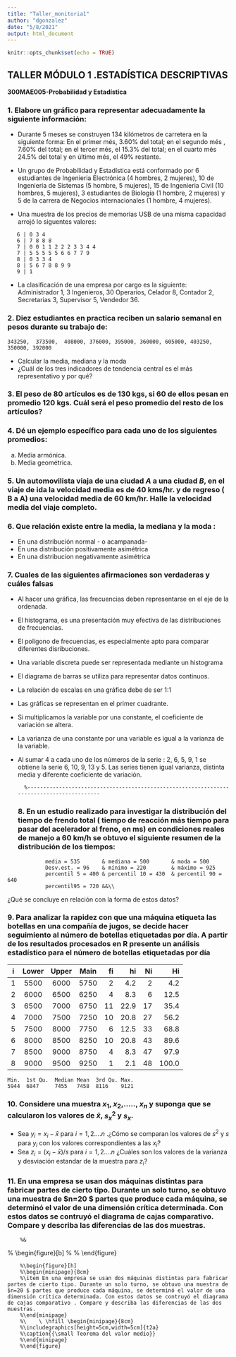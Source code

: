 ```yaml
---
title: "Taller_monitoria1"
author: "dgonzalez"
date: "5/8/2021"
output: html_document
---
```


```r
knitr::opts_chunk$set(echo = TRUE)
```

## **TALLER MÓDULO 1 .ESTADÍSTICA DESCRIPTIVAS** 
**300MAE005-Probabilidad y Estadística** 
	
### 1. Elabore un gráfico para representar adecuadamente la siguiente información: 
		
* Durante 5 meses se construyen 134 kilómetros de carretera en la siguiente forma: En el primer més, 3.60\% del total; en el segundo més , 7.60\% del total; en el tercer més, el 15.3\% del total; en el cuarto més 24.5\%  del total y en último més, el 49\% restante. 
			
* Un grupo de Probabilidad y Estadística está conformado por 6 estudiantes de Ingenieria Electrónica (4 hombres, 2 mujeres), 10 de Ingenieria de Sistemas (5 hombre, 5 mujeres),
15 de Ingenieria Civil (10 hombres, 5 mujeres), 3 estudiantes de Biología (1 hombre, 2 mujeres) y 5 de la carrera de Negocios internacionales (1 hombre, 4 mujeres). 
	
* Una muestra de los precios de memorias USB de una misma capacidad arrojó lo siguentes valores: 

```
   6 | 0 3 4
   6 | 7 8 8 8
   7 | 0 0 1 1 2 2 2 3 3 4 4
   7 | 5 5 5 5 5 6 6 7 7 9
   8 | 0 3 3 4
   8 | 5 6 7 8 8 9 9
   9 | 1
```			
			
*  La clasificación de una empresa por cargo es la siguiente: Administrador 1, 3 Ingenieros, 30 Operarios, Celador 8, Contador 2, Secretarias 3, Supervisor 5, Vendedor 36. 



### 2. Diez estudiantes en practica reciben un salario semanal  en pesos durante su trabajo de: 

```
343250,  373500,  408000, 376000, 395000, 360000, 605000, 403250, 350000, 392000
```

+ Calcular la media, mediana y la moda
+ ¿Cuál de los tres indicadores de tendencia central es el más representativo y por qué?

### 3. El peso de 80 artículos es de 130 kgs, si 60 de ellos pesan en promedio 120 kgs. Cuál será el peso promedio del resto de los artículos?

### 4. Dé un ejemplo específico para cada uno de los siguientes promedios: 
a. Media armónica. 
b. Media geométrica.

### 5. Un automovilista viaja de una ciudad $A$ a una ciudad $B$, en el viaje de ida la velocidad media es de 40 kms/hr. y de regreso ( B a A) una velocidad media de 60 km/hr. Halle la velocidad media del viaje completo.

### 6. Que relación existe entre la media, la mediana y la moda :
+ En una distribución normal - o acampanada-
+ En una distribución positivamente asimétrica
+ En una distribucion negativamente asimétrica

### 7. Cuales de las siguientes afirmaciones son verdaderas y cuáles falsas

+ Al hacer una gráfica, las frecuencias deben representarse en el eje de la ordenada.
+ El histograma, es una presentación muy efectiva de las distribuciones de frecuencias.
+ El polígono de frecuencias, es especialmente apto para comparar diferentes disribuciones. 
+ Una variable discreta puede ser representada mediante un histograma
+ El diagrama de barras se utiliza para representar datos continuos.
+ La relación de escalas en una gráfica debe de ser 1:1
+ Las gráficas se representan en el primer cuadrante.
+ Si multiplicamos la variable por una constante, el coeficiente de variación se altera.
+ La varianza de una constante por una variable es igual a la varianza de la variable.
+ Al sumar 4 a cada uno de los números de la serie : 2, 6, 5, 9, 1 se obtiene la serie 6, 10, 9, 13 y 5. Las series tienen igual varianza, distinta media y diferente coeficiente de variación.


 
		%------------------------------------------------------------------------------------------
### 8. En un estudio realizado para investigar la distribución del tiempo de frendo total  ( tiempo de reacción más tiempo para pasar del acelerador al freno, en ms) en condiciones reales de manejo a 60 km/h se obtuvo el siguiente resumen de la distribución de los tiempos: 
		
```	
			media = 535       & mediana = 500       & moda = 500   
			Desv.est. = 96    & mínimo = 220      	& máximo = 925 
			percentil 5 = 400 & percentil 10 = 430  & percentil 90 = 640 
			percentil95 = 720 &&\\  
```
¿Qué se concluye en relación con la forma de estos datos?

### 9.  Para analizar la rapidez con que una máquina etiqueta las botellas en una compañía de jugos, se decide hacer seguimiento al número de botellas etiquetadas por día.  A  partir de los resultados procesados en  R presente un análisis estadístico para el número de botellas etiquetadas por día

| i  |  Lower | Upper |Main   | fi   | hi    | Ni  | Hi   |
|:--:|:------:|:-----:|:-----:|-----:|------:|----:|-----:|    
|  1 |  5500  |6000   |5750   |  2   |  4.2  | 2   |  4.2 |
|  2 |  6000  |6500   |6250   |  4   |  8.3  | 6   | 12.5 |
|  3 |  6500  |7000   |6750   | 11   | 22.9  |17   | 35.4 |
|  4 |  7000  |7500   |7250   | 10   | 20.8  |27   | 56.2 |
|  5 |  7500  |8000   |7750   |  6   | 12.5  |33   | 68.8 |
|  6 |  8000  |8500   |8250   | 10   | 20.8  |43   | 89.6 |
|  7 |  8500  |9000   |8750   |  4   |  8.3  |47   | 97.9 |
|  8 |  9000  |9500   |9250   |  1   |  2.1  |48   |100.0 |

```
Min.  1st Qu.  Median Mean  3rd Qu. Max. 
5944  6847     7455   7458  8116    9121 
```

### 10. Considere una muestra $x_{1}$, $x_{2}$,....., $x_{n}$ y suponga que se calcularon los valores de $\bar{x}$, $s^{2}_{x}$  y $s_{x}$.

+ Sea $y_{i}= x_{i}-\bar{x}$ para $i=1,2....n$ .¿Cómo se comparan los valores de $s^{2}$ y $s$ para $y_{i}$ con los valores correspondientes a las $x_{i}$?
+ Sea $z_{i}=(x_{i}-\bar{x})/s$ para $i=1,2....n$ ¿Cuáles son los valores de la varianza y desviación estandar de la muestra para $z_{i}$?

###  11. En una empresa se usan dos máquinas distintas para fabricar partes de cierto tipo. Durante un solo turno, se obtuvo una muestra de $n=20 $ partes que produce cada máquina, se determinó el valor de una dimensión crítica determinada. Con estos datos se contruyó el diagrama de cajas comparativo. Compare y describa las diferencias de las dos muestras.
		%&
%		\begin{figure}[b]
%			\includegraphics[scale=0.5]{t2a.jpg}
%		\end{figure}
		
		%\begin{figure}[h]
		%\begin{minipage}{8cm}
		%\item En una empresa se usan dos máquinas distintas para fabricar partes de cierto tipo. Durante un solo turno, se obtuvo una muestra de $n=20 $ partes que produce cada máquina, se determinó el valor de una dimensión crítica determinada. Con estos datos se contruyó el diagrama de cajas comparativo . Compare y describa las diferencias de las dos muestras.
		%\end{minipage}
		%\    \ \hfill \begin{minipage}{8cm} 
		%\includegraphics[height=5cm,width=5cm]{t2a}
		%\caption{{\small Teorema del valor medio}}
		%\end{minipage}
		%\end{figure}